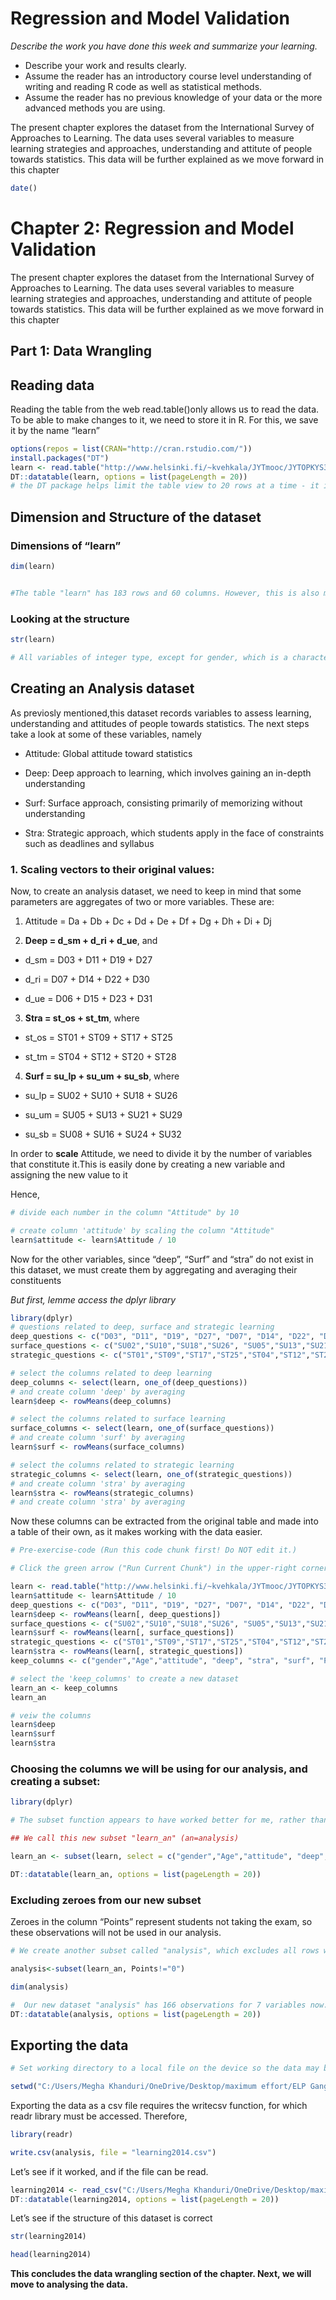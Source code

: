 # Regression and Model Validation

*Describe the work you have done this week and summarize your learning.*

- Describe your work and results clearly. 
- Assume the reader has an introductory course level understanding of writing and reading R code as well as statistical methods.
- Assume the reader has no previous knowledge of your data or the more advanced methods you are using.

The present chapter explores the dataset from the International Survey of Approaches to Learning. The data uses several variables to measure learning strategies and approaches, understanding and attitute of people towards statistics. This data will be further explained as we move forward in this chapter
```r
date()
```

# Chapter 2: Regression and Model Validation

The present chapter explores the dataset from the International Survey of Approaches to Learning. The data uses several variables to measure learning strategies and approaches, understanding and attitute of people towards statistics. This data will be further explained as we move forward in this chapter

## **Part 1: Data Wrangling**
## Reading data

Reading the table from the web
read.table()only allows us to read the data. To be able to make changes to it, we need to store it in R. For this, we save it by the name "learn"

```r
options(repos = list(CRAN="http://cran.rstudio.com/"))
install.packages("DT")
learn <- read.table("http://www.helsinki.fi/~kvehkala/JYTmooc/JYTOPKYS3-data.txt", sep="\t", header=TRUE)
DT::datatable(learn, options = list(pageLength = 20))
# the DT package helps limit the table view to 20 rows at a time - it is a pretty large dataset
```



## Dimension and Structure of the dataset

### Dimensions of "learn"

```r

dim(learn)


#The table "learn" has 183 rows and 60 columns. However, this is also mentioned right below the table.
```
### Looking at the structure
```r
str(learn)

# All variables of integer type, except for gender, which is a character type
```

## Creating an Analysis dataset

As previosly mentioned,this dataset records variables to assess learning, understanding and attitudes of people towards statistics. The next steps take a look at some of these variables, namely

* Attitude: Global attitude toward statistics

* Deep: Deep approach to learning, which involves gaining an in-depth understanding

* Surf: Surface approach, consisting primarily of memorizing without understanding

* Stra: Strategic approach, which students apply in the face of constraints such as deadlines and syllabus


### 1. Scaling vectors to their original values:


Now, to create an analysis dataset, we need to keep in mind that some parameters are aggregates of two or more variables. These are:

1. Attitude = Da + Db + Dc + Dd + De + Df + Dg + Dh + Di + Dj

2. **Deep = d_sm + d_ri + d_ue**, and
  
  + d_sm = D03 + D11 + D19 + D27
  
  + d_ri = D07 + D14 + D22 + D30
  
  + d_ue = D06 + D15 + D23 + D31

3. **Stra = st_os + st_tm**, where

  + st_os = ST01 + ST09 + ST17 + ST25
  
  + st_tm = ST04 + ST12 + ST20 + ST28

4. **Surf = su_lp + su_um + su_sb**, where

  + su_lp = SU02 + SU10 + SU18 + SU26
  
  + su_um = SU05 + SU13 + SU21 + SU29
  
  + su_sb = SU08 + SU16 + SU24 + SU32

In order to **scale** Attitude, we need to divide it by the number of variables that constitute it.This is easily done by creating a new variable and assigning the new value to it

Hence,

```r

# divide each number in the column "Attitude" by 10

# create column 'attitude' by scaling the column "Attitude"
learn$attitude <- learn$Attitude / 10

```
Now for the other variables, since "deep", "Surf" and "stra" do not exist in this dataset, we must create them by aggregating and averaging their constituents

*But first, lemme access the dplyr library*

```r
library(dplyr)
# questions related to deep, surface and strategic learning
deep_questions <- c("D03", "D11", "D19", "D27", "D07", "D14", "D22", "D30","D06",  "D15", "D23", "D31")
surface_questions <- c("SU02","SU10","SU18","SU26", "SU05","SU13","SU21","SU29","SU08","SU16","SU24","SU32")
strategic_questions <- c("ST01","ST09","ST17","ST25","ST04","ST12","ST20","ST28")

# select the columns related to deep learning 
deep_columns <- select(learn, one_of(deep_questions))
# and create column 'deep' by averaging
learn$deep <- rowMeans(deep_columns)

# select the columns related to surface learning 
surface_columns <- select(learn, one_of(surface_questions))
# and create column 'surf' by averaging
learn$surf <- rowMeans(surface_columns)

# select the columns related to strategic learning 
strategic_columns <- select(learn, one_of(strategic_questions))
# and create column 'stra' by averaging
learn$stra <- rowMeans(strategic_columns)
# and create column 'stra' by averaging


```
Now these columns can be extracted from the original table and made into a table of their own, as it makes working with the data easier.

```r
# Pre-exercise-code (Run this code chunk first! Do NOT edit it.)

# Click the green arrow ("Run Current Chunk") in the upper-right corner of this chunk. This will initialize the R objects needed in the exercise. Then move to Instructions of the exercise to start working.

learn <- read.table("http://www.helsinki.fi/~kvehkala/JYTmooc/JYTOPKYS3-data.txt", sep="\t", header=TRUE)
learn$attitude <- learn$Attitude / 10
deep_questions <- c("D03", "D11", "D19", "D27", "D07", "D14", "D22", "D30","D06",  "D15", "D23", "D31")
learn$deep <- rowMeans(learn[, deep_questions])
surface_questions <- c("SU02","SU10","SU18","SU26", "SU05","SU13","SU21","SU29","SU08","SU16","SU24","SU32")
learn$surf <- rowMeans(learn[, surface_questions])
strategic_questions <- c("ST01","ST09","ST17","ST25","ST04","ST12","ST20","ST28")
learn$stra <- rowMeans(learn[, strategic_questions])
keep_columns <- c("gender","Age","attitude", "deep", "stra", "surf", "Points")

# select the 'keep_columns' to create a new dataset
learn_an <- keep_columns
learn_an

```

```r
# veiw the columns
learn$deep
learn$surf
learn$stra
```

### Choosing the columns we will be using for our analysis, and creating a subset:

```r
library(dplyr)

# The subset function appears to have worked better for me, rather than selecting columns as explained in exercise 2

## We call this new subset "learn_an" (an=analysis)

learn_an <- subset(learn, select = c("gender","Age","attitude", "deep", "stra", "surf", "Points"))

DT::datatable(learn_an, options = list(pageLength = 20))


```
### Excluding zeroes from our new subset

Zeroes in the column "Points" represent students not taking the exam, so these observations will not be used in our analysis. 

```r
# We create another subset called "analysis", which excludes all rows where the value for Points is 0.

analysis<-subset(learn_an, Points!="0")

dim(analysis)

#  Our new dataset "analysis" has 166 observations for 7 variables now. This is the data we will be using for our analyses
DT::datatable(analysis, options = list(pageLength = 20))
```
## Exporting the data

```r
# Set working directory to a local file on the device so the data may be saved and read from there

setwd("C:/Users/Megha Khanduri/OneDrive/Desktop/maximum effort/ELP Ganga Basin/courses/IODS/IODS-project/data")
```
Exporting the data as a csv file requires the writecsv function, for which readr library must be accessed. Therefore,
```r
library(readr)

write.csv(analysis, file = "learning2014.csv")

```
Let's see if it worked, and if the file can be read.
```r
learning2014 <- read_csv("C:/Users/Megha Khanduri/OneDrive/Desktop/maximum effort/ELP Ganga Basin/courses/IODS/IODS-project/learning2014.csv")
DT::datatable(learning2014, options = list(pageLength = 20))
```
Let's see if the structure of this dataset is correct
```r
str(learning2014)

head(learning2014)
```
**This concludes the data wrangling section of the chapter. Next, we will move to analysing the data.**
